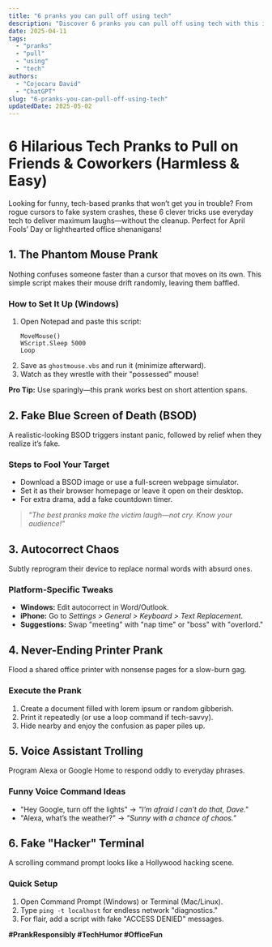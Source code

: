 ```yaml
---
title: "6 pranks you can pull off using tech"
description: "Discover 6 pranks you can pull off using tech with this in-depth guide, providing actionable insights and practical tips to boost your knowledge and results."
date: 2025-04-11
tags:
  - "pranks"
  - "pull"
  - "using"
  - "tech"
authors:
  - "Cojocaru David"
  - "ChatGPT"
slug: "6-pranks-you-can-pull-off-using-tech"
updatedDate: 2025-05-02
---
```


# 6 Hilarious Tech Pranks to Pull on Friends & Coworkers (Harmless & Easy)  

Looking for funny, tech-based pranks that won’t get you in trouble? From rogue cursors to fake system crashes, these 6 clever tricks use everyday tech to deliver maximum laughs—without the cleanup. Perfect for April Fools’ Day or lighthearted office shenanigans!  

## 1. The Phantom Mouse Prank  

Nothing confuses someone faster than a cursor that moves on its own. This simple script makes their mouse drift randomly, leaving them baffled.  

### How to Set It Up (Windows)  
1. Open Notepad and paste this script:  
   ```  
   MoveMouse()  
   WScript.Sleep 5000  
   Loop  
   ```  
2. Save as `ghostmouse.vbs` and run it (minimize afterward).  
3. Watch as they wrestle with their "possessed" mouse!  

**Pro Tip:** Use sparingly—this prank works best on short attention spans.  

## 2. Fake Blue Screen of Death (BSOD)  

A realistic-looking BSOD triggers instant panic, followed by relief when they realize it’s fake.  

### Steps to Fool Your Target  
- Download a BSOD image or use a full-screen webpage simulator.  
- Set it as their browser homepage or leave it open on their desktop.  
- For extra drama, add a fake countdown timer.  

> _"The best pranks make the victim laugh—not cry. Know your audience!"_  

## 3. Autocorrect Chaos  

Subtly reprogram their device to replace normal words with absurd ones.  

### Platform-Specific Tweaks  
- **Windows:** Edit autocorrect in Word/Outlook.  
- **iPhone:** Go to *Settings > General > Keyboard > Text Replacement*.  
- **Suggestions:** Swap "meeting" with "nap time" or "boss" with "overlord."  

## 4. Never-Ending Printer Prank  

Flood a shared office printer with nonsense pages for a slow-burn gag.  

### Execute the Prank  
1. Create a document filled with lorem ipsum or random gibberish.  
2. Print it repeatedly (or use a loop command if tech-savvy).  
3. Hide nearby and enjoy the confusion as paper piles up.  

## 5. Voice Assistant Trolling  

Program Alexa or Google Home to respond oddly to everyday phrases.  

### Funny Voice Command Ideas  
- "Hey Google, turn off the lights" → *"I’m afraid I can’t do that, Dave."*  
- "Alexa, what’s the weather?" → *"Sunny with a chance of chaos."*  

## 6. Fake "Hacker" Terminal  

A scrolling command prompt looks like a Hollywood hacking scene.  

### Quick Setup  
1. Open Command Prompt (Windows) or Terminal (Mac/Linux).  
2. Type `ping -t localhost` for endless network "diagnostics."  
3. For flair, add a script with fake "ACCESS DENIED" messages.  

**#PrankResponsibly #TechHumor #OfficeFun**